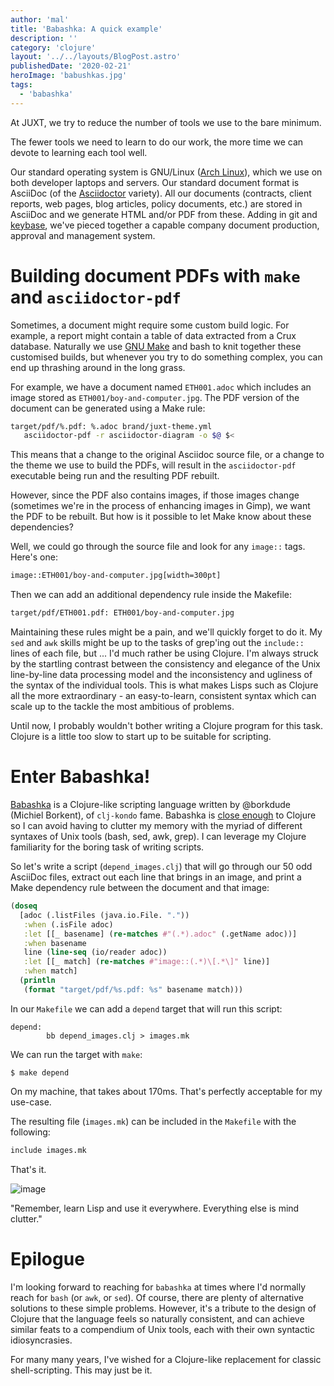 ```yaml
---
author: 'mal'
title: 'Babashka: A quick example'
description: ''
category: 'clojure'
layout: '../../layouts/BlogPost.astro'
publishedDate: '2020-02-21'
heroImage: 'babushkas.jpg'
tags:
  - 'babashka'
---
```



At JUXT, we try to reduce the number of tools we use to the bare
minimum.

The fewer tools we need to learn to do our work, the more time we can
devote to learning each tool well.

Our standard operating system is GNU/Linux ([Arch Linux](https://www.archlinux.org/)), which we use on both developer
laptops and servers. Our standard document format is AsciiDoc (of the
[Asciidoctor](https://asciidoctor.org/) variety). All our documents
(contracts, client reports, web pages, blog articles, policy documents,
etc.) are stored in AsciiDoc and we generate HTML and/or PDF from these.
Adding in git and [keybase](https://keybase.io), we've pieced together a
capable company document production, approval and management system.

# Building document PDFs with `make` and `asciidoctor-pdf`

Sometimes, a document might require some custom build logic. For
example, a report might contain a table of data extracted from a Crux
database. Naturally we use [GNU Make](https://www.gnu.org/software/make/) and bash to knit together
these customised builds, but whenever you try to do something complex,
you can end up thrashing around in the long grass.

For example, we have a document named `ETH001.adoc` which includes an
image stored as `ETH001/boy-and-computer.jpg`. The PDF version of the
document can be generated using a Make rule:

```bash
target/pdf/%.pdf: %.adoc brand/juxt-theme.yml
   asciidoctor-pdf -r asciidoctor-diagram -o $@ $<
```

This means that a change to the original Asciidoc source file, or a
change to the theme we use to build the PDFs, will result in the
`asciidoctor-pdf` executable being run and the resulting PDF rebuilt.

However, since the PDF also contains images, if those images change
(sometimes we're in the process of enhancing images in Gimp), we want
the PDF to be rebuilt. But how is it possible to let Make know about
these dependencies?

Well, we could go through the source file and look for any `image::`
tags. Here's one:

```bash
image::ETH001/boy-and-computer.jpg[width=300pt]
```

Then we can add an additional dependency rule inside the Makefile:

```bash
target/pdf/ETH001.pdf: ETH001/boy-and-computer.jpg
```

Maintaining these rules might be a pain, and we'll quickly forget to do
it. My `sed` and `awk` skills might be up to the tasks of grep'ing out
the `include::` lines of each file, but ... I'd much rather be using
Clojure. I'm always struck by the startling contrast between the
consistency and elegance of the Unix line-by-line data processing model
and the inconsistency and ugliness of the syntax of the individual
tools. This is what makes Lisps such as Clojure all the more
extraordinary - an easy-to-learn, consistent syntax which can scale up
to the tackle the most ambitious of problems.

Until now, I probably wouldn't bother writing a Clojure program for this
task. Clojure is a little too slow to start up to be suitable for
scripting.

# Enter Babashka!

[Babashka](https://github.com/borkdude/babashka) is a Clojure-like
scripting language written by \@borkdude (Michiel Borkent), of
`clj-kondo` fame. Babashka is [close enough](https://github.com/borkdude/babashka#differences-with-clojure)
to Clojure so I can avoid having to clutter my memory with the myriad of
different syntaxes of Unix tools (bash, sed, awk, grep). I can leverage
my Clojure familiarity for the boring task of writing scripts.

So let's write a script (`depend_images.clj`) that will go through our
50 odd AsciiDoc files, extract out each line that brings in an image,
and print a Make dependency rule between the document and that image:

```clojure
(doseq
  [adoc (.listFiles (java.io.File. "."))
   :when (.isFile adoc)
   :let [[_ basename] (re-matches #"(.*).adoc" (.getName adoc))]
   :when basename
   line (line-seq (io/reader adoc))
   :let [[_ match] (re-matches #"image::(.*)\[.*\]" line)]
   :when match]
  (println
   (format "target/pdf/%s.pdf: %s" basename match)))
```

In our `Makefile` we can add a `depend` target that will run this
script:

```shell
depend:
        bb depend_images.clj > images.mk
```

We can run the target with `make`:

```shell
$ make depend
```

On my machine, that takes about 170ms. That's perfectly acceptable for
my use-case.

The resulting file (`images.mk`) can be included in the `Makefile` with
the following:

```bash
include images.mk
```

That's it.

<Image alt='image' src={winking} />

"Remember, learn Lisp and use it everywhere. Everything else is mind
clutter."

# Epilogue

I'm looking forward to reaching for `babashka` at times where I'd
normally reach for `bash` (or `awk`, or `sed`). Of course, there are
plenty of alternative solutions to these simple problems. However, it's
a tribute to the design of Clojure that the language feels so naturally
consistent, and can achieve similar feats to a compendium of Unix tools,
each with their own syntactic idiosyncrasies.

For many many years, I've wished for a Clojure-like replacement for
classic shell-scripting. This may just be it.
